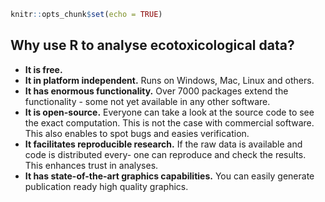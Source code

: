 ```r
knitr::opts_chunk$set(echo = TRUE)
```

## Why use R to analyse ecotoxicological data?

* **It is free.**
* **It in platform independent.** Runs on Windows, Mac, Linux and others.
* **It has enormous functionality.** Over 7000 packages extend the functionality - 
some  not yet available in any other software.
* **It is open-source.** Everyone can take a look at the source code to see the exact computation.
This is not the case with commercial software. This also enables to spot bugs and easies verification.
* **It facilitates reproducible research.** If the raw data is available and code is distributed every-
one can reproduce and check the results. This enhances trust in analyses.
+ **It has state-of-the-art graphics capabilities.** You can easily generate publication ready high quality graphics.
